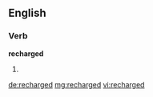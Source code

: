 ==English==

===Verb===
'''recharged'''

# {{past of|[[recharge]]}}

[[de:recharged]]
[[mg:recharged]]
[[vi:recharged]]